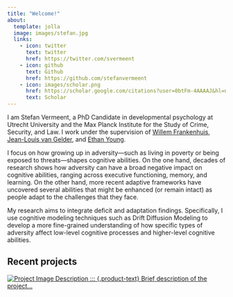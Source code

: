 ```yaml
---
title: "Welcome!"
about:
  template: jolla
  image: images/stefan.jpg
  links:
    - icon: twitter
      text: twitter
      href: https://twitter.com/svermeent
    - icon: github
      text: Github
      href: https://github.com/stefanvermeent
    - icon: images/scholar.png
      href: https://scholar.google.com/citations?user=0btFm-4AAAAJ&hl=nl&oi=ao
      text: Scholar
---
```


I am Stefan Vermeent, a PhD Candidate in developmental psychology at Utrecht University and the Max Planck Institute for the Study of Crime, Security, and Law. I work under the supervision of [Willem Frankenhuis](http://www.willem.maartenfrankenhuis.nl/), [Jean-Louis van Gelder](https://www.mpg.de/13777765/crime-security-law-van-gelder), and [Ethan Young](https://www.ethan-young.com/).

I focus on how growing up in adversity---such as living in poverty or being exposed to threats---shapes cognitive abilities. On the one hand, decades of research shows how adversity can have a broad negative impact on cognitive abilities, ranging across executive functioning, memory, and learning. On the other hand, more recent adaptive frameworks have uncovered several abilities that might be enhanced (or remain intact) as people adapt to the challenges that they face.

My research aims to integrate deficit and adaptation findings. Specifically, I use cognitive modeling techniques such as Drift Diffusion Modeling to develop a more fine-grained understanding of how specific types of adversity affect low-level cognitive processes and higher-level cognitive abilities.


## Recent projects

<a href="https://stefanvermeent.github.io/abcd_ddm/registered_report/README.html" class="product-link">

::: {.product-box}
![Project Image Description](images/recent1.png){.img}
::: {.product-text}
Brief description of the project...
:::


</a>
